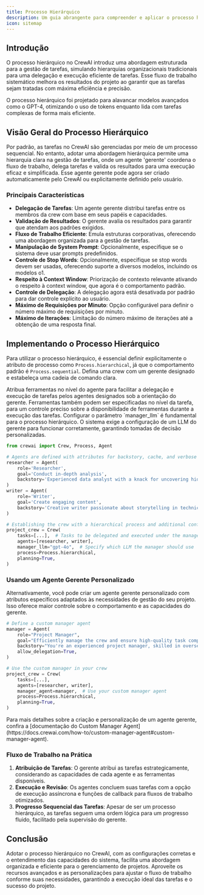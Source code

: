 ```yaml
---
title: Processo Hierárquico
description: Um guia abrangente para compreender e aplicar o processo hierárquico em seus projetos CrewAI, atualizado para refletir as práticas de codificação e funcionalidades mais recentes.
icon: sitemap
---
```


## Introdução

O processo hierárquico no CrewAI introduz uma abordagem estruturada para a gestão de tarefas, simulando hierarquias organizacionais tradicionais para uma delegação e execução eficiente de tarefas.
Esse fluxo de trabalho sistemático melhora os resultados do projeto ao garantir que as tarefas sejam tratadas com máxima eficiência e precisão.

<Tip>
    O processo hierárquico foi projetado para alavancar modelos avançados como o GPT-4, otimizando o uso de tokens enquanto lida com tarefas complexas de forma mais eficiente.
</Tip>

## Visão Geral do Processo Hierárquico

Por padrão, as tarefas no CrewAI são gerenciadas por meio de um processo sequencial. No entanto, adotar uma abordagem hierárquica permite uma hierarquia clara na gestão de tarefas,
onde um agente 'gerente' coordena o fluxo de trabalho, delega tarefas e valida os resultados para uma execução eficaz e simplificada. Esse agente gerente pode agora ser
criado automaticamente pelo CrewAI ou explicitamente definido pelo usuário.

### Principais Características

- **Delegação de Tarefas**: Um agente gerente distribui tarefas entre os membros da crew com base em seus papéis e capacidades.
- **Validação de Resultados**: O gerente avalia os resultados para garantir que atendam aos padrões exigidos.
- **Fluxo de Trabalho Eficiente**: Emula estruturas corporativas, oferecendo uma abordagem organizada para a gestão de tarefas.
- **Manipulação de System Prompt**: Opcionalmente, especifique se o sistema deve usar prompts predefinidos.
- **Controle de Stop Words**: Opcionalmente, especifique se stop words devem ser usadas, oferecendo suporte a diversos modelos, incluindo os modelos o1.
- **Respeito à Context Window**: Priorização de contexto relevante ativando o respeito à context window, que agora é o comportamento padrão.
- **Controle de Delegação**: A delegação agora está desativada por padrão para dar controle explícito ao usuário.
- **Máximo de Requisições por Minuto**: Opção configurável para definir o número máximo de requisições por minuto.
- **Máximo de Iterações**: Limitação do número máximo de iterações até a obtenção de uma resposta final.

## Implementando o Processo Hierárquico

Para utilizar o processo hierárquico, é essencial definir explicitamente o atributo de processo como `Process.hierarchical`, já que o comportamento padrão é `Process.sequential`.
Defina uma crew com um gerente designado e estabeleça uma cadeia de comando clara.

<Tip>
    Atribua ferramentas no nível do agente para facilitar a delegação e execução de tarefas pelos agentes designados sob a orientação do gerente.
    Ferramentas também podem ser especificadas no nível da tarefa, para um controle preciso sobre a disponibilidade de ferramentas durante a execução das tarefas.
</Tip>

<Tip>
    Configurar o parâmetro `manager_llm` é fundamental para o processo hierárquico.
    O sistema exige a configuração de um LLM do gerente para funcionar corretamente, garantindo tomadas de decisão personalizadas.
</Tip>

```python Code
from crewai import Crew, Process, Agent

# Agents are defined with attributes for backstory, cache, and verbose mode
researcher = Agent(
    role='Researcher',
    goal='Conduct in-depth analysis',
    backstory='Experienced data analyst with a knack for uncovering hidden trends.',
)
writer = Agent(
    role='Writer',
    goal='Create engaging content',
    backstory='Creative writer passionate about storytelling in technical domains.',
)

# Establishing the crew with a hierarchical process and additional configurations
project_crew = Crew(
    tasks=[...],  # Tasks to be delegated and executed under the manager's supervision
    agents=[researcher, writer],
    manager_llm="gpt-4o",  # Specify which LLM the manager should use
    process=Process.hierarchical,  
    planning=True, 
)
```

### Usando um Agente Gerente Personalizado

Alternativamente, você pode criar um agente gerente personalizado com atributos específicos adaptados às necessidades de gestão do seu projeto. Isso oferece maior controle sobre o comportamento e as capacidades do gerente.

```python
# Define a custom manager agent
manager = Agent(
    role="Project Manager",
    goal="Efficiently manage the crew and ensure high-quality task completion",
    backstory="You're an experienced project manager, skilled in overseeing complex projects and guiding teams to success.",
    allow_delegation=True,
)

# Use the custom manager in your crew
project_crew = Crew(
    tasks=[...],
    agents=[researcher, writer],
    manager_agent=manager,  # Use your custom manager agent
    process=Process.hierarchical,
    planning=True,
)
```

<Tip>
    Para mais detalhes sobre a criação e personalização de um agente gerente, confira a [documentação do Custom Manager Agent](https://docs.crewai.com/how-to/custom-manager-agent#custom-manager-agent).
</Tip>


### Fluxo de Trabalho na Prática

1. **Atribuição de Tarefas**: O gerente atribui as tarefas estrategicamente, considerando as capacidades de cada agente e as ferramentas disponíveis.
2. **Execução e Revisão**: Os agentes concluem suas tarefas com a opção de execução assíncrona e funções de callback para fluxos de trabalho otimizados.
3. **Progresso Sequencial das Tarefas**: Apesar de ser um processo hierárquico, as tarefas seguem uma ordem lógica para um progresso fluido, facilitado pela supervisão do gerente.

## Conclusão

Adotar o processo hierárquico no CrewAI, com as configurações corretas e o entendimento das capacidades do sistema, facilita uma abordagem organizada e eficiente para o gerenciamento de projetos.
Aproveite os recursos avançados e as personalizações para ajustar o fluxo de trabalho conforme suas necessidades, garantindo a execução ideal das tarefas e o sucesso do projeto.